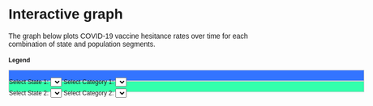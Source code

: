 # Interactive graph

<style>
  * {
    font-family: sans-serif;
  }
</style>


<p style="font-size: 14px;">
The graph below plots COVID-19 vaccine hesitance rates over time for each combination of state and population segments.
</p>


<h3 style="font-size: 12px;">Legend</h3>

<div style="width: 700px; height: 20px; border: 1px solid #ccc; background-color: #3374FF;">
  <label for="stateSelector1" style="font-size: 12px;">Select State 1:</label>
  <select id="stateSelector1" style="font-size: 12px;"></select>
  <label for="categorySelector1" style="font-size: 12px;">Select Category 1:</label>
  <select id="categorySelector1" style="font-size: 12px;"></select>
</div>

<div style="width: 700px; height: 20px; border: 1px solid #ccc; background-color: #33FFAC;">
  <label for="stateSelector2" style="font-size: 12px;">Select State 2:</label>
  <select id="stateSelector2" style="font-size: 12px;"></select>
  <label for="categorySelector2" style="font-size: 12px;">Select Category 2:</label>
  <select id="categorySelector2" style="font-size: 12px;"></select>
</div>

<div id="plot"; style = "width: 700px; height: 500px">
</div>

<script src="https://cdn.jsdelivr.net/npm/d3@7"></script>
<script src="scripts/myscript.js"></script>
